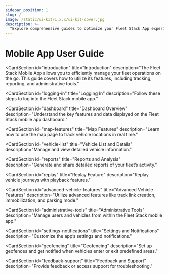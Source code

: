 ```yaml
---
sidebar_position: 1
slug: /
image: /static/ui-kit/1.x.x/ui-kit-cover.jpg
description: >-
  "Explore comprehensive guides to optimize your Fleet Stack App experience. From AI-powered tracking to operational insights, our guides provide essential tools."
---
```



# Mobile App User Guide

<ProductSection></ProductSection>

<CardSection
  id="introduction"
  title="Introduction"
  description="The Fleet Stack Mobile App allows you to efficiently manage your fleet operations on the go. This guide covers how to utilize its features, including tracking, reporting, and administrative tools."
>
  <Card
    title="Getting Started"
    description="Learn how to get started with the Fleet Stack Mobile App for managing your fleet and accessing its powerful tools."
  />
</CardSection>

<CardSection
  id="logging-in"
  title="Logging In"
  description="Follow these steps to log into the Fleet Stack mobile app."
>
  <Card
    title="Steps to Log In"
    description="Open the Fleet Stack Mobile App, enter your login credentials, and tap Login to access your dashboard."
  />
  <Card
    title="Tip"
    description="Ensure a stable internet connection for a seamless login experience."
  />
</CardSection>

<CardSection
  id="dashboard"
  title="Dashboard Overview"
  description="Understand the key features and data displayed on the Fleet Stack mobile app dashboard."
>
  <Card
    title="Dashboard Features"
    description="View the total vehicles and their statuses (Running, Stopped, Idle, Inactive, No Data), along with total kilometers traveled in a graphical format."
  />
</CardSection>

<CardSection
  id="map-features"
  title="Map Features"
  description="Learn how to use the map page to track vehicle locations in real time."
>
  <Card
    title="Map Navigation"
    description="View vehicles clustered by location and choose the map view type (Default, Hybrid, Satellite, or Terrain)."
  />
  <Card
    title="Vehicle Info Window"
    description="Tap a vehicle icon to view detailed information such as vehicle number, status, ignition status, distance traveled today, speed, address, and travel history."
  />
  <Card
    title="Travel History"
    description="Access travel history, including stoppages and distance traveled."
  />
</CardSection>

<CardSection
  id="vehicle-list"
  title="Vehicle List and Details"
  description="Manage and view detailed vehicle information."
>
  <Card
    title="Viewing the Vehicle List"
    description="Tap the List Button to see all vehicles, filtered by status (Running, Stopped, Idle, Inactive, No Data)."
  />
  <Card
    title="Vehicle Details"
    description="View detailed information, including last update time, kilometers traveled, and current status."
  />
  <Card
    title="Available Actions"
    description="Call the driver, immobilize the vehicle, or check AC, battery, and fuel levels."
  />
</CardSection>

<CardSection
  id="reports"
  title="Reports and Analysis"
  description="Generate and share detailed reports of your fleet’s activity."
>
  <Card
    title="Generating Reports"
    description="Access the Reports Page, select a vehicle and time period, then tap Show Results to generate detailed reports."
  />
  <Card
    title="Sharing Reports"
    description="Export reports via email or share them with team members."
  />
  <Card
    title="Report Categories"
    description="Reports include total running time, kilometers traveled, stoppages, and start/end points."
  />
</CardSection>

<CardSection
  id="replay"
  title="Replay Feature"
  description="Replay vehicle journeys with playback features."
>
  <Card
    title="Using the Replay Feature"
    description="Select a vehicle and time period to view its route. Use the Play Button to visualize the journey."
  />
  <Card
    title="Adjusting Playback"
    description="Customize the map type and playback speed for the replay."
  />
</CardSection>

<CardSection
  id="advanced-vehicle-features"
  title="Advanced Vehicle Features"
  description="Utilize advanced features like track link creation, immobilization, and parking mode."
>
  <Card
    title="Track Link Creation"
    description="Create a shareable link for real-time tracking, set the validity, and share the link with others."
  />
  <Card
    title="Vehicle Immobilization"
    description="Use the toggle to enable or disable vehicle immobilization."
  />
  <Card
    title="Parking Mode"
    description="Enable notifications for unauthorized vehicle movements with parking mode."
  />
</CardSection>

<CardSection
  id="administrative-tools"
  title="Administrative Tools"
  description="Manage users and vehicles from within the Fleet Stack mobile app."
>
  <Card
    title="Managing Users"
    description="View, edit, or add new users to the system. Use the Add New User button for new entries."
  />
  <Card
    title="Managing Vehicles"
    description="Edit vehicle details, navigate to the vehicle's location, and send commands to devices (APN or operator settings)."
  />
</CardSection>

<CardSection
  id="settings-notifications"
  title="Settings and Notifications"
  description="Customize the app’s settings and notifications."
>
  <Card
    title="Customizable Notifications"
    description="Enable or disable notifications, choose preferred notification sounds, and select your app language."
  />
  <Card
    title="Privacy and Policy"
    description="Access the app’s privacy policy and manage privacy settings."
  />
</CardSection>

<CardSection
  id="geofencing"
  title="Geofencing"
  description="Set up geofences and get notified when vehicles enter or exit predefined areas."
>
  <Card
    title="Creating Geofences"
    description="Define geofences for vehicle tracking and receive push notifications for entry or exit events."
  />
</CardSection>

<CardSection
  id="feedback-support"
  title="Feedback and Support"
  description="Provide feedback or access support for troubleshooting."
>
  <Card
    title="Providing Feedback"
    description="Use the feedback option to share suggestions or complaints."
  />
  <Card
    title="Accessing Support"
    description="Navigate to the support section for FAQs and contact information."
  />
</CardSection>

<head>
  <title>Fleet Stack Mobile App Guide</title>
  <meta
    name="description"
    content="Explore the comprehensive Fleet Stack Mobile App guide, featuring detailed instructions and screenshots to help you optimize your fleet management."
  />
</head>
